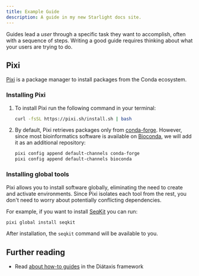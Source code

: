 ```yaml
---
title: Example Guide
description: A guide in my new Starlight docs site.
---
```


Guides lead a *user* through a specific task they want to accomplish, often with a sequence of steps.
Writing a good guide requires thinking about what your users are trying to do.

## Pixi

[Pixi](https://pixi.sh/) is a package manager to install packages from the Conda ecosystem.

### Installing Pixi


<Steps>

1. To install Pixi run the following command in your terminal:

    ```sh
    curl -fsSL https://pixi.sh/install.sh | bash
    ```

2. By default, Pixi retrieves packages only from [conda-forge](https://conda-forge.org/). However, since most bioinformatics software is available on [Bioconda](https://bioconda.github.io/), we will add it as an additional repository:

    ```sh
    pixi config append default-channels conda-forge
    pixi config append default-channels bioconda
    ```

</Steps>

### Installing global tools

Pixi allows you to install software globally, eliminating the need to create and activate environments. Since Pixi isolates each tool from the rest, you don't need to worry about potentially conflicting dependencies.

For example, if you want to install [SeqKit](https://github.com/shenwei356/seqkit) you can run:

```sh
pixi global install seqkit
```

After installation, the `seqkit` command will be available to you.

## Further reading

- Read [about how-to guides](https://diataxis.fr/how-to-guides/) in the Diátaxis framework
